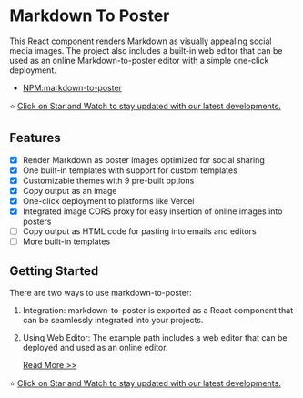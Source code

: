 # Markdown To Poster

This React component renders Markdown as visually appealing social media images. The project also includes a built-in web editor that can be used as an online Markdown-to-poster editor with a simple one-click deployment.

- [NPM:markdown-to-poster](https://www.npmjs.com/package/markdown-to-poster)

⭐ [Click on Star and Watch to stay updated with our latest developments.](https://github.com/wxingheng/markdown-to-image-serve)

## Features

- [x] Render Markdown as poster images optimized for social sharing
- [x] One built-in templates with support for custom templates
- [x] Customizable themes with 9 pre-built options
- [x] Copy output as an image
- [x] One-click deployment to platforms like Vercel
- [x] Integrated image CORS proxy for easy insertion of online images into posters
- [ ] Copy output as HTML code for pasting into emails and editors
- [ ] More built-in templates

## Getting Started

There are two ways to use markdown-to-poster:

1. Integration: markdown-to-poster is exported as a React component that can be seamlessly integrated into your projects.
2. Using Web Editor: The example path includes a web editor that can be deployed and used as an online editor.

   [Read More >>](https://github.com/wxingheng/markdown-to-image-serve)

⭐ [Click on Star and Watch to stay updated with our latest developments.](https://github.com/wxingheng/markdown-to-image-serve)
